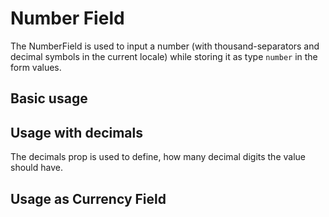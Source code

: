
<Meta title="Docs/Form/Components/NumberField" />

# Number Field

The NumberField is used to input a number (with thousand-separators and decimal symbols in the current locale) while storing it as type `number` in the form values.

## Basic usage

<Canvas>
    <Story id="stories-form-components--numberfield" />
</Canvas>

## Usage with decimals

The decimals prop is used to define, how many decimal digits the value should have.

<Canvas>
    <Story id="stories-form-components--withdecimals" />
</Canvas>

## Usage as Currency Field

<Canvas>
    <Story id="stories-form-components--currency" />
</Canvas>
